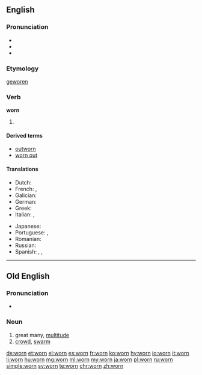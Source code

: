 ==English==

===Pronunciation===
* {{IPA|/woʊɹn/|/wɔːɹn/}}
* {{audio|en-us-worn.ogg|Audio (US)|lang=en}}
* {{rhymes|ɔː(r)n}}

===Etymology===
{{etyl|ang|en}} [[geworen]]

===Verb===
'''worn'''

# {{past participle of|wear|lang=en}}

====Derived terms====
* [[outworn]]
* [[worn out]]

====Translations====
{{trans-top|past participle of wear}}
* Dutch: {{t+|nl|gedragen}}
* French: {{t+|fr|porté}}, {{t+|fr|usé}}
* Galician: {{t|gl|usado}}
* German: {{t+|de|getragen}}
* Greek: {{t|el|φοριούνται|tr=forioúntai|sc=Grek}}
* Italian: {{t+|it|usato}}, {{t|it|indossato}}
{{trans-mid}}
* Japanese: {{t|ja|摩耗|tr=sıfat|sc=Jpan}}
* Portuguese: {{t+|pt|usado}}, {{t+|pt|vestido}}
* Romanian: {{t|ro|purtat|m|n}}
* Russian: {{t+|ru|изно́шенный|sc=Cyrl}}
* Spanish: {{t+|es|usado}}, {{t+|es|puesto}}, {{t+|es|portado}}
{{trans-bottom}}

----

==Old English==

===Pronunciation===
* {{IPA|/worn/|lang=ang}}

===Noun===
{{ang-noun|m}}

# great many, [[multitude]]
# [[crowd]], [[swarm]]

[[de:worn]]
[[et:worn]]
[[el:worn]]
[[es:worn]]
[[fr:worn]]
[[ko:worn]]
[[hy:worn]]
[[io:worn]]
[[it:worn]]
[[li:worn]]
[[hu:worn]]
[[mg:worn]]
[[ml:worn]]
[[my:worn]]
[[ja:worn]]
[[pl:worn]]
[[ru:worn]]
[[simple:worn]]
[[sv:worn]]
[[te:worn]]
[[chr:worn]]
[[zh:worn]]